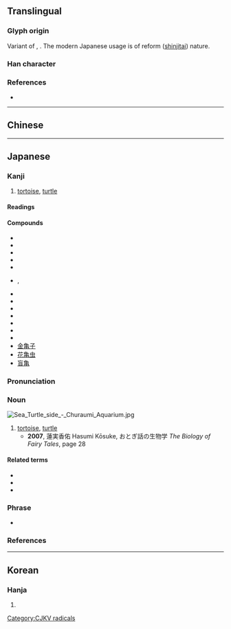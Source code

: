 {{also|龜}}
{{character info/new}}
<!-- may be replaced by zh-forms -->
==Translingual==
{{Han simplified forms|龜|亀|龟}}

===Glyph origin===
Variant of {{l|mul|龜}}, {{Han simp|龜|nocap=1}}. The modern Japanese usage is of reform ([[shinjitai]]) nature.

===Han character===
{{Han char|rn=213|rad=亀|as=0|sn=11|var=2|four=27716|canj=NWLU|ids=⿻龟日}}

===References===
* {{Han ref|kx=0142.281|dkj=00210|hdz=80010.190|uh=4E80|ud=20096}}

----

==Chinese==
{{zh-see|龜|v}}

----

==Japanese==
{{ja-kanji forms|亀|龜}}

===Kanji===
{{ja-kanji|grade=c|rs=乙10|kyu=龜}}

# [[tortoise]], [[turtle]]

====Readings====
{{ja-readings
|goon=き, く, こん
|kanon=き, きゅう<きう, きん
|kun=かめ-
|nanori=ひさ, ひさし
}}

====Compounds====
* {{ja-r|青海亀|あおうみがめ}}
* {{ja-r|赤海亀|あかうみがめ}}
* {{ja-r|石亀|いしがめ}}
* {{ja-r|海亀|うみがめ}}
* {{ja-r|阿亀|おかめ}}
* {{ja-r|亀卜|かめうら}}, {{ja-r|亀卜|きぼく}}
* {{ja-r|亀鑑|きかん}}
* {{ja-r|亀甲|きっこう}}
* {{ja-r|亀甲模様|きっこうもよう}}
* {{ja-r|亀頭|きとう}}
* {{ja-r|亀裂|きれつ}}
* {{ja-r|銭亀|ぜにがめ}}
* {{ja-r|出歯亀|でばかめ}}
* [[金亀子]]
* [[花亀虫]]
* [[盲亀]]

{{ja-kanjitab|かめ|yomi=k}}

===Pronunciation===
{{ja-pron|yomi=k|かめ|acc=1|acc_ref=DJR,NHK}}

===Noun===
[[File:Sea Turtle side - Churaumi Aquarium.jpg|thumb]]
{{ja-noun|kyu=龜|かめ|カメ}}

# [[tortoise]], [[turtle]]
#* '''2007''', 蓮実香佑 Hasumi Kōsuke, おとぎ話の生物学 ''The Biology of Fairy Tales'', page 28
#*: {{ja-usex|休んで負けてしまったウサギと休まず走って勝利した'''カメ'''。|やすんで まけて しまった ウサギ と やすまず はしって しょうり した '''カメ'''。|The '''tortoise''' that ran without resting and won, and the hare that rested and lost.}}

====Related terms====
* {{l|ja|亀の甲}}
* {{l|ja|亀の子}}
* {{l|ja|亀の手}}

===Phrase===

* {{ja-r|盲亀浮木に値う|もうき ふぼく に あう}}

===References===
<references/>

----

==Korean==

===Hanja===
{{ko-hanja|hangeul=[[귀]], [[균]]|rv=gwi, gyun|mr=kwi, kyun}}

# {{defn|lang=ko|sort=龜00}}

[[Category:CJKV radicals]]